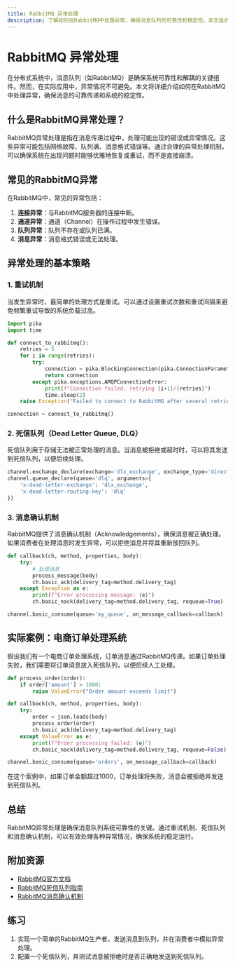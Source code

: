 ```yaml
---
title: RabbitMQ 异常处理
description: 了解如何在RabbitMQ中处理异常，确保消息队列的可靠性和稳定性。本文适合初学者，包含代码示例和实际案例。
---
```


# RabbitMQ 异常处理

在分布式系统中，消息队列（如RabbitMQ）是确保系统可靠性和解耦的关键组件。然而，在实际应用中，异常情况不可避免。本文将详细介绍如何在RabbitMQ中处理异常，确保消息的可靠传递和系统的稳定性。

## 什么是RabbitMQ异常处理？

RabbitMQ异常处理是指在消息传递过程中，处理可能出现的错误或异常情况。这些异常可能包括网络故障、队列满、消息格式错误等。通过合理的异常处理机制，可以确保系统在出现问题时能够优雅地恢复或重试，而不是直接崩溃。

## 常见的RabbitMQ异常

在RabbitMQ中，常见的异常包括：

1. **连接异常**：与RabbitMQ服务器的连接中断。
2. **通道异常**：通道（Channel）在操作过程中发生错误。
3. **队列异常**：队列不存在或队列已满。
4. **消息异常**：消息格式错误或无法处理。

## 异常处理的基本策略

### 1. 重试机制

当发生异常时，最简单的处理方式是重试。可以通过设置重试次数和重试间隔来避免频繁重试导致的系统负载过高。

```python
import pika
import time

def connect_to_rabbitmq():
    retries = 5
    for i in range(retries):
        try:
            connection = pika.BlockingConnection(pika.ConnectionParameters('localhost'))
            return connection
        except pika.exceptions.AMQPConnectionError:
            print(f"Connection failed, retrying {i+1}/{retries}")
            time.sleep(2)
    raise Exception("Failed to connect to RabbitMQ after several retries")

connection = connect_to_rabbitmq()
```

### 2. 死信队列（Dead Letter Queue, DLQ）

死信队列用于存储无法被正常处理的消息。当消息被拒绝或超时时，可以将其发送到死信队列，以便后续处理。

```python
channel.exchange_declare(exchange='dlx_exchange', exchange_type='direct')
channel.queue_declare(queue='dlq', arguments={
    'x-dead-letter-exchange': 'dlx_exchange',
    'x-dead-letter-routing-key': 'dlq'
})
```

### 3. 消息确认机制

RabbitMQ提供了消息确认机制（Acknowledgements），确保消息被正确处理。如果消费者在处理消息时发生异常，可以拒绝消息并将其重新放回队列。

```python
def callback(ch, method, properties, body):
    try:
        # 处理消息
        process_message(body)
        ch.basic_ack(delivery_tag=method.delivery_tag)
    except Exception as e:
        print(f"Error processing message: {e}")
        ch.basic_nack(delivery_tag=method.delivery_tag, requeue=True)

channel.basic_consume(queue='my_queue', on_message_callback=callback)
```

## 实际案例：电商订单处理系统

假设我们有一个电商订单处理系统，订单消息通过RabbitMQ传递。如果订单处理失败，我们需要将订单消息放入死信队列，以便后续人工处理。

```python
def process_order(order):
    if order['amount'] > 1000:
        raise ValueError("Order amount exceeds limit")

def callback(ch, method, properties, body):
    try:
        order = json.loads(body)
        process_order(order)
        ch.basic_ack(delivery_tag=method.delivery_tag)
    except ValueError as e:
        print(f"Order processing failed: {e}")
        ch.basic_nack(delivery_tag=method.delivery_tag, requeue=False)

channel.basic_consume(queue='orders', on_message_callback=callback)
```

在这个案例中，如果订单金额超过1000，订单处理将失败，消息会被拒绝并发送到死信队列。

## 总结

RabbitMQ异常处理是确保消息队列系统可靠性的关键。通过重试机制、死信队列和消息确认机制，可以有效处理各种异常情况，确保系统的稳定运行。

## 附加资源

- [RabbitMQ官方文档](https://www.rabbitmq.com/documentation.html)
- [RabbitMQ死信队列指南](https://www.rabbitmq.com/dlx.html)
- [RabbitMQ消息确认机制](https://www.rabbitmq.com/confirms.html)

## 练习

1. 实现一个简单的RabbitMQ生产者，发送消息到队列，并在消费者中模拟异常处理。
2. 配置一个死信队列，并测试消息被拒绝时是否正确地发送到死信队列。
